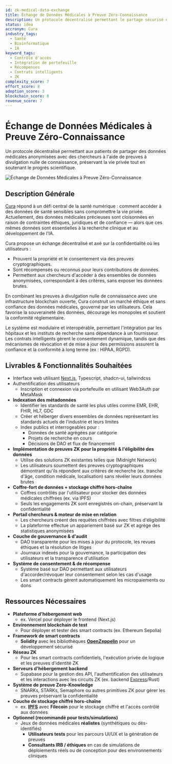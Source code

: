 ```yaml
---
id: zk-medical-data-exchange
title: Échange de Données Médicales à Preuve Zéro-Connaissance
description: Un protocole décentralisé permettant le partage sécurisé et basé sur le consentement de données médicales anonymisées à l'aide de preuves à divulgation nulle de connaissance.
status: idea
accronym: Cura
industry_tags:
  - Santé
  - Bioinformatique
  - IA
keyword_tags:
  - Contrôle d'accès
  - Intégration de portefeuille
  - Récompenses
  - Contrats intelligents
  - ZK
complexity_score: 7
effort_score: 8
adoption_score: 3
blockchain_score: 8
revenue_score: 7
---
```


# Échange de Données Médicales à Preuve Zéro-Connaissance

Un protocole décentralisé permettant aux patients de partager des données médicales anonymisées avec des chercheurs à l'aide de preuves à divulgation nulle de connaissance, préservant la vie privée tout en soutenant le progrès scientifique.

![Échange de Données Médicales à Preuve Zéro-Connaissance](/images/project/zk-medical-data-exchange.jpg)

## Description Générale

[Cura](https://cura.monark.io) répond à un défi central de la santé numérique : comment accéder à des données de santé sensibles sans compromettre la vie privée. Actuellement, des données médicales précieuses sont cloisonnées en raison de contraintes éthiques, juridiques et de confiance — alors que ces mêmes données sont essentielles à la recherche clinique et au développement de l'IA.

Cura propose un échange décentralisé et axé sur la confidentialité où les utilisateurs :
- Prouvent la propriété et le consentement via des preuves cryptographiques.
- Sont récompensés ou reconnus pour leurs contributions de données.
- Permettent aux chercheurs d'accéder à des ensembles de données anonymisées, correspondant à des critères, sans exposer les données brutes.

En combinant les preuves à divulgation nulle de connaissance avec une infrastructure blockchain ouverte, Cura construit un marché éthique et sans confiance des données médicales, gouverné par les utilisateurs. Cela favorise la souveraineté des données, décourage les monopoles et soutient la conformité réglementaire.

Le système est modulaire et interopérable, permettant l'intégration par les hôpitaux et les instituts de recherche sans dépendance à un fournisseur. Les contrats intelligents gèrent le consentement dynamique, tandis que des mécanismes de révocation et de mise à jour des permissions assurent la confiance et la conformité à long terme (ex : HIPAA, RGPD).

## Livrables & Fonctionnalités Souhaitées

- Interface web utilisant [Next.js](http://next.js/), Typescript, shadcn-ui, tailwindcss
- Authentification des utilisateurs
    - Inscription et connexion via portefeuille en utilisant Web3Auth par MetaMask
- **Indexation des métadonnées**
    - Identifier les standards de santé les plus utiles comme EMR, EHR, FHIR, HL7, GDC
    - Créer et héberger divers ensembles de données représentant les standards actuels de l'industrie et leurs limites
    - Index publics et interrogeables pour :
        - Données de santé agrégées par catégorie
        - Projets de recherche en cours
        - Décisions de DAO et flux de financement
- **Implémentation de preuves ZK pour la propriété & l'éligibilité des données**
    - Utilise des solutions ZK existantes telles que (Midnight Network)
    - Les utilisateurs soumettent des preuves cryptographiques démontrant qu'ils répondent aux critères de recherche (ex. tranche d'âge, condition médicale, localisation) sans révéler leurs données brutes
- **Coffre-fort de données + stockage chiffré hors-chaîne**
    - Coffres contrôlés par l'utilisateur pour stocker des données médicales chiffrées (ex. via IPFS)
    - Seuls les engagements ZK sont enregistrés on-chain, préservant la confidentialité
- **Portail chercheurs & moteur de mise en relation**
    - Les chercheurs créent des requêtes chiffrées avec filtres d'éligibilité
    - La plateforme effectue un appariement basé sur ZK et agrège des statistiques anonymisées
- **Couche de gouvernance & d'audit**
    - DAO transparente pour les mises à jour du protocole, les revues éthiques et la résolution de litiges
    - Journaux indexés pour la gouvernance, la participation des utilisateurs et la transparence d'utilisation
- **Système de consentement & de récompense**
    - Système basé sur DAO permettant aux utilisateurs d'accorder/révoquer leur consentement selon les cas d'usage
    - Les smart contracts gèrent automatiquement les micropaiements ou dons

## Ressources Nécessaires

- **Plateforme d'hébergement web**
    - ex. Vercel pour déployer le frontend (Next.js)
- **Environnement blockchain de test**
    - Pour déployer et tester des smart contracts (ex. Ethereum Sepolia)
- **Framework de smart contracts**
    - **Solidity** avec les bibliothèques **[OpenZeppelin](https://www.openzeppelin.com/)** pour un développement sécurisé
- **Réseau ZK**
    - Pour les smart contracts confidentiels, l'exécution privée de logique et les preuves d'identité ZK
- **Serveurs d'hébergement backend**
    - Supabase pour la gestion des API, l'authentification des utilisateurs et les interactions avec les circuits ZK (ex. backend [Express](https://expressjs.com/)/Rust)
- **Système de preuve Zero-Knowledge**
    - SNARKs, STARKs, Semaphore ou autres primitives ZK pour gérer les preuves préservant la confidentialité
- **Couche de stockage chiffré hors-chaîne**
    - ex. **[IPFS](https://ipfs.tech/)** avec **Filecoin** pour le stockage chiffré et l'accès contrôlé aux données
- **Optionnel (recommandé pour tests/simulations)**
    - Jeux de données médicales **réalistes** (synthétiques ou dés-identifiés)
        - **Utilisateurs tests** pour les parcours UI/UX et la génération de preuves
        - **Consultants IRB / éthiques** en cas de simulations de déploiements réels ou de conception pour des environnements cliniques